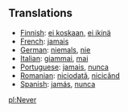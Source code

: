 ==Translations==
*[[Finnish]]: [[ei koskaan]], [[ei ikinä]]
*[[French]]: [[jamais]]
*[[German]]: [[niemals]], [[nie]]
*[[Italian]]: [[giammai]], [[mai]]
*[[Portuguese]]: [[jamais]], [[nunca]]
*[[Romanian]]: [[niciodată]], [[nicicând]]
*[[Spanish]]: [[jamás]], [[nunca]]

[[pl:Never]]